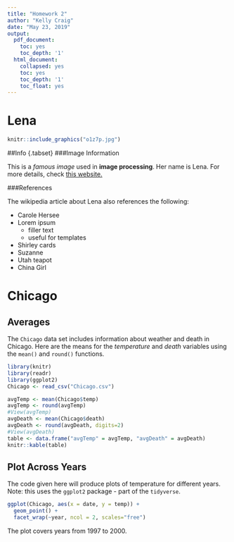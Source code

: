 ```yaml
---
title: "Homework 2"
author: "Kelly Craig"
date: "May 23, 2019"
output:
  pdf_document:
    toc: yes
    toc_depth: '1'
  html_document:
    collapsed: yes
    toc: yes
    toc_depth: '1'
    toc_float: yes
---
```


# Lena

``` r
knitr::include_graphics("o1z7p.jpg")
```

##Info {.tabset}
###Image Information

This is a *famous image* used in **image processing**. Her name is Lena. For more details, check [this website.](https://lemire.me/blog/2017/11/10/should-computer-scientists-keep-the-lena-picture/)

###References

The wikipedia article about Lena also references the following:

* Carole Hersee  
* Lorem ipsum  
    + filler text  
    + useful for templates  
* Shirley cards  
* Suzanne  
* Utah teapot  
* China Girl  

# Chicago

## Averages

The `Chicago` data set includes information about weather and death in Chicago. Here are the means for the *temperature* and *death* variables using the `mean()` and `round()` functions.

```r
library(knitr)
library(readr)
library(ggplot2)
Chicago <- read_csv("Chicago.csv")
```

```r
avgTemp <- mean(Chicago$temp)
avgTemp <- round(avgTemp)
#View(avgTemp)
avgDeath <- mean(Chicago$death)
avgDeath <- round(avgDeath, digits=2)
#View(avgDeath)
table <- data.frame("avgTemp" = avgTemp, "avgDeath" = avgDeath)
knitr::kable(table)
```

## Plot Across Years

The code given here will produce plots of temperature for different years. Note: this uses the `ggplot2` package - part of the  `tidyverse`.

``` r
ggplot(Chicago, aes(x = date, y = temp)) + 
  geom_point() + 
  facet_wrap(~year, ncol = 2, scales="free")
```

The plot covers years from 1997 to 2000.

